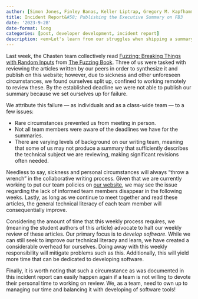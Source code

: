 ```yaml
---
author: [Simon Jones, Finley Banas, Keller Liptrap, Gregory M. Kapfhammer]
title: Incident Report&#58; Publishing the Executive Summary on FB3
date: '2023-9-28'
date-format: long
categories: [post, developer development, incident report]
description: <em>Let's learn from our struggles when shipping a summary!</em>
---
```


Last week, the Chasten team collectively read [Fuzzing: Breaking Things with
Random Inputs](https://www.fuzzingbook.org/html/Fuzzer.html) from [The Fuzzing
Book](https://www.fuzzingbook.org/). Three of us were tasked with reviewing the
articles written by our peers in order to synthesize it and publish on this
website; however, due to sickness and other unforeseen circumstances, we found
ourselves split up, confined to working remotely to review these. By the
established deadline we were not able to publish our summary because we set
ourselves up for failure.

We attribute this failure --- as individuals and as a class-wide team --- to a
few issues:

- Rare circumstances prevented us from meeting in person.
- Not all team members were aware of the deadlines we have for the summaries.
- There are varying levels of background on our writing team, meaning that
some of us may not produce a summary that sufficiently describes the technical
subject we are reviewing, making significant revisions often needed.

Needless to say, sickness and personal circumstances will always "throw a
wrench" in the collaborative writing process. Given that we are currently
working to put our team policies on [our
website](https://www.developerdevelopment.com/), we may see the issue regarding
the lack of informed team members disappear in the following weeks. Lastly, as
long as we continue to meet together and read these articles, the general
technical literacy of each team member will consequentially improve.

Considering the amount of time that this weekly process requires, we (meaning
the student authors of this article) advocate to halt our weekly review of these
articles. Our primary focus is to *develop software*. While we can still seek to
improve our technical literacy and learn, we have created a considerable
overhead for ourselves. Doing away with this weekly responsibility will mitigate
problems such as this. Additionally, this will yield more time that can be
dedicated to developing software.

Finally, it is worth noting that such a circumstance as was documented in this
incident report can easily happen again if a team is not willing to devote their
personal time to working on review. We, as a team, need to own up to managing our
time and balancing it with developing of software tools!
